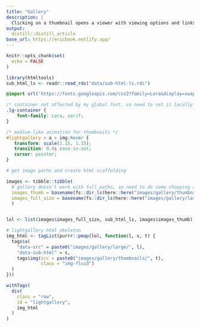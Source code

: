 ```yaml
---
title: "Gallery"
description: |
  Clicking on a thumbnail opens a viewer with viewing options and links to the code used to create the chart and the article or project that it's associated with.
output:
  distill::distill_article
base_url: https://ericbook.netlify.app/
---
```




```r
knitr::opts_chunk$set(
  echo = FALSE
)

library(htmltools)
sub_html_ls <- readr::read_rds("data/sub-html-ls.rds")

```

<!-- css sheets go into head ---->
<head>

<!--- main lightgallery ---->
<link rel="stylesheet" href="https://cdnjs.cloudflare.com/ajax/libs/lightgallery/2.1.8/css/lightgallery.min.css" integrity="sha512-DY7doCjzDiHKPjOIz7TBml+ZGeiORmxLdMEa8x7j+I0kuHD/vBogtvqhZCUbeCKJ8TR1slujyv9wxO4x0hbBMQ==" crossorigin="anonymous" referrerpolicy="no-referrer" />

<!-- lightgallery plugins -->

<link rel="stylesheet" href="https://cdnjs.cloudflare.com/ajax/libs/lightgallery/2.1.8/css/lg-thumbnail.min.css" integrity="sha512-wHHBD+hSImJWcX192FT77uzFT4pVJDZ5sTiVYE3cArMtIix9lycXS0lvuLwRVyyFQO4pTj7MKxSuFKFMVzjK2w==" crossorigin="anonymous" referrerpolicy="no-referrer" />

<link rel="stylesheet" href="https://cdnjs.cloudflare.com/ajax/libs/lightgallery/2.1.8/css/lg-share.min.css" integrity="sha512-dOqsuo1HGMv5ohBl/0OIUVzkwFLF8ZmjhpZp2VT2mpH5UuOJXwtBhxxtbrrEIpvTDWm7mESg0JsEl4zkUGv/gw==" crossorigin="anonymous" referrerpolicy="no-referrer" />

<link rel="stylesheet" href="https://cdnjs.cloudflare.com/ajax/libs/lightgallery/2.1.8/css/lg-zoom.min.css" integrity="sha512-SGo05yQXwPFKXE+GtWCn7J4OZQBaQIakZSxQSqUyVWqO0TAv3gaF/Vox1FmG4IyXJWDwu/lXzXqPOnfX1va0+A==" crossorigin="anonymous" referrerpolicy="no-referrer" />

</head>


<!---- js scripts go into body ---->

<!--- main lightgallery ---->
<script src="https://cdnjs.cloudflare.com/ajax/libs/lightgallery/2.1.8/lightgallery.min.js" integrity="sha512-BQPHJVHCOVIdd6S0Vi8+7gaPHy0cZxXNEzqn1gQWeYEMQMQDolld6PGJtShlVcCHEOwve3XHBwKaarmRO/Dnjw==" crossorigin="anonymous" referrerpolicy="no-referrer"></script>

<!-- lightgallery plugins -->
<script src="https://cdnjs.cloudflare.com/ajax/libs/lightgallery/2.1.8/plugins/thumbnail/lg-thumbnail.min.js" integrity="sha512-k8FNBu1DIf1nYGu45clIvqvk93ViLsqArYSULTd1PDXGwH6uniTxMa+h7Ag669l/g/FzSOG2foKygGYD/MkAMA==" crossorigin="anonymous" referrerpolicy="no-referrer"></script>

<script src="https://cdnjs.cloudflare.com/ajax/libs/lightgallery/2.1.8/plugins/share/lg-share.min.js" integrity="sha512-dzIgaUGIQD5lMqBh2gls2ERU0ReZqyBIOmJNOLm1NjhDzotZcRjZ1oja993dSRv62/dakvNsvwtXNOreTkAJ5A==" crossorigin="anonymous" referrerpolicy="no-referrer"></script>

<script src="https://cdnjs.cloudflare.com/ajax/libs/lightgallery/2.1.8/plugins/zoom/lg-zoom.min.js" integrity="sha512-wPh5IuI7eIXXS7SXTd0Xou0c1abJIocKCfrbHUFwem9wnd/v0ALKl+S69DvLcUgOVDYqjmIl1HkCOJl9y0IDaQ==" crossorigin="anonymous" referrerpolicy="no-referrer"></script>


```css
@import url('https://fonts.googleapis.com/css2?family=Lora&display=swap');

/* container not affected by my global font, so need to set it locally */
.lg-container {
    font-family: Lora, serif;
}

/* medium-like animation for thumbnails */
#lightgallery > a > img:hover {
   transform: scale(1.15, 1.15);
   transition: 0.4s ease-in-out;
   cursor: pointer;
}

```



```r

# get image paths and create html scaffolding

images <- tibble::tibble(
  # gallery doesn't work with full paths, so need to do some chopping and adding back-on
  images_thumb = basename(fs::dir_ls(here::here("images/gallery/thumbnails"))),
  images_full_size = basename(fs::dir_ls(here::here("images/gallery/large")))
  )


lol <- list(images$images_full_size, sub_html_ls, images$images_thumb)

# lightgallery html skeleton
img_html <- tagList(purrr::pmap(lol, function(l, s, t) {
  tags$a(
    "data-src" = paste0("images/gallery/large/", l),
    "data-sub-html" = s,
    tags$img(src = paste0("images/gallery/thumbnails/", t),
             class = "img-fluid")
  )
}))

withTags(
  div(
    class = "row",
    id = "lightgallery",
    img_html
  )
)

```


<!-- hideBarsDelay: 1500, Delay for hiding gallery controls in ms. ---->
<!-- speed: 400, chart transition speed in viewer in ms ---->
<!-- actualSize: lgzoom - true, button to return chart to orig size ---->
<!-- showZoomInOutIcons: lgzoom - false, literal ---->

<script type="text/javascript">
    lightGallery(document.getElementById('lightgallery'), {
      plugins: [lgThumbnail, lgShare, lgZoom],
      speed: 600,
      showZoomInOutIcons: true,
      actualSize: false
    }); 
</script>